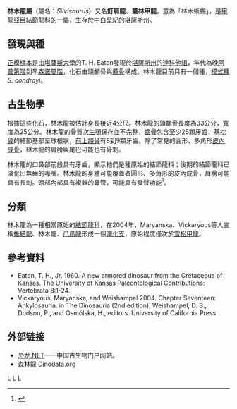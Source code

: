 {{Automatic Taxobox
| taxon = Silvisaurus
| status = fossil
| fossil_range = {{Fossil range|96|93.5}}
| image = 
| image_caption = 
| authority = Eaton, 1960
| type_species = '''康德萊林木龍<br>''Silvisaurus condrayi'''''
| type_species_authority = Eaton, 1960 
}}

'''林木龍屬'''（屬名：''Silvisaurus''）又名'''釘肩龍'''、'''叢林甲龍'''，意為「林木蜥蜴」，是[[甲龍亞目|甲龍亞目]][[結節龍科|結節龍科]]的一屬，生存於中[[白堊紀|白堊紀]]的[[堪薩斯州|堪薩斯州]]。

== 發現與種 ==
[[正模標本|正模標本]]是由[[堪薩斯大學|堪薩斯大學]]的T. H. Eaton發現於[[堪薩斯州|堪薩斯州]]的[[達科他組|達科他組]]，年代為晚[[阿普第階|阿普第階]]到早[[森諾曼階|森諾曼階]]，化石由頭顱骨與[[薦骨|薦骨]]構成。林木龍目前只有一個種，[[模式種|模式種]]''S. condrayi''。

== 古生物學 ==
根據這些化石，林木龍被估計身長接近4公尺。林木龍的頭顱骨長度為33公分，寬度為25公分。林木龍的骨質[[次生顎|次生顎]]保存並不完整，[[齒骨|齒骨]]包含至少25顆牙齒，[[基枕骨|基枕骨]]的結節基部呈球根狀，[[前上頜骨|前上頜骨]]有8到9顆牙齒。除了常見的圓形、多角形[[皮內成骨|皮內成骨]]，林木龍的肩膀與尾巴可能也有骨刺。

林木龍的口鼻部前段具有牙齒，顯示牠們是種原始的結節龍科；後期的結節龍科已演化出無齒的喙嘴。林木龍的身體可能覆蓋者圓形、多角形的皮內成骨，肩膀可能具有長刺。頭部內部具有複雜的鼻管，可能具有發聲功能<ref name=EoDP>{{cite book |editor=Palmer, D.|year=1999 |title= The Marshall Illustrated Encyclopedia of Dinosaurs and Prehistoric Animals|publisher= Marshall Editions|location=London|page= 158|isbn= 1-84028-152-9}}</ref>。

== 分類 ==
林木龍為一種相當原始的[[結節龍科|結節龍科]]，在2004年，Maryanska、Vickaryous等人宣稱[[蜥結龍|蜥結龍]]、林木龍、[[爪爪龍|爪爪龍]]形成一個[[演化支|演化支]]，原始程度僅次於[[雪松甲龍|雪松甲龍]]。

== 參考資料 ==
<div class="references-small">
<references />
* Eaton, T. H., Jr. 1960. A new armored dinosaur from the Cretaceous of Kansas. The University of Kansas Paleontological Contributions: Vertebrata 8:1-24.
* Vickaryous, Maryanska, and Weishampel 2004. Chapter Seventeen: Ankylosauria. in The Dinosauria (2nd edition), Weishampel, D. B., Dodson, P., and Osmólska, H., editors. University of California Press.
</div>

== 外部链接 ==
* [https://web.archive.org/web/20170527222928/http://dinosaur.net.cn/ 恐龙.NET]——中国古生物门户网站。
* [http://www.dinodata.org/index.php?option=com_content&task=view&id=7440&Itemid=67 森林龍] {{Wayback|url=http://www.dinodata.org/index.php?option=com_content&task=view&id=7440&Itemid=67 |date=20110914162914 }} Dinodata.org
{{Taxonbar|from=Q133169}}

[[Category:上白堊紀恐龍|L]]
[[Category:北美洲恐龍|L]]
[[Category:結節龍科|L]]